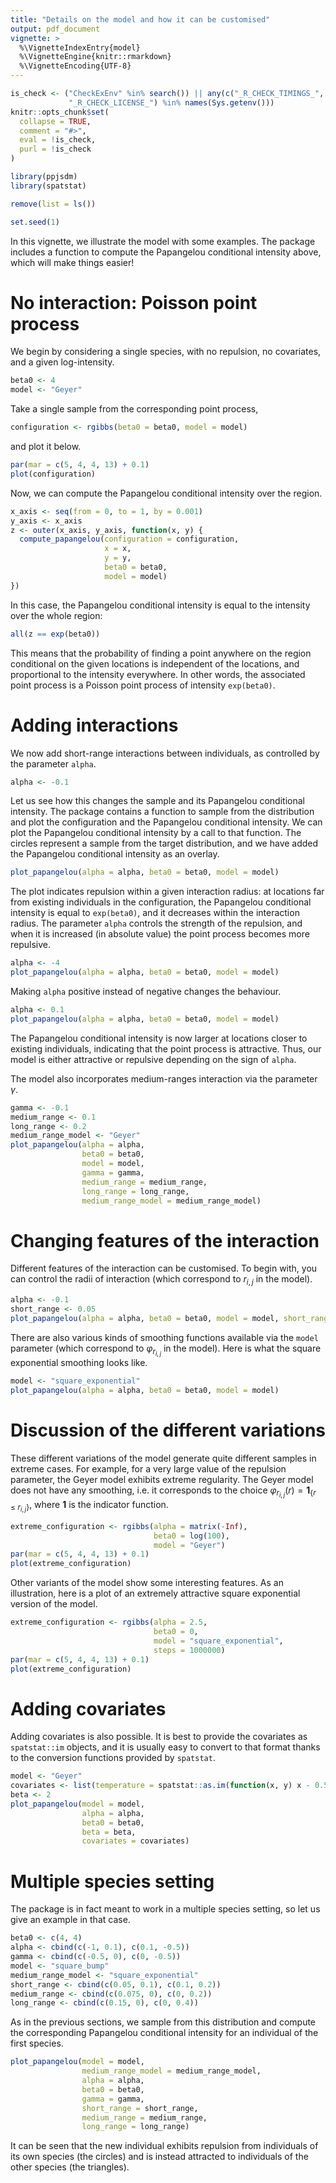```yaml
---
title: "Details on the model and how it can be customised"
output: pdf_document
vignette: >
  %\VignetteIndexEntry{model}
  %\VignetteEngine{knitr::rmarkdown}
  %\VignetteEncoding{UTF-8}
---
```


```r
is_check <- ("CheckExEnv" %in% search()) || any(c("_R_CHECK_TIMINGS_",
             "_R_CHECK_LICENSE_") %in% names(Sys.getenv()))
knitr::opts_chunk$set(
  collapse = TRUE,
  comment = "#>",
  eval = !is_check,
  purl = !is_check
)
```

```r
library(ppjsdm)
library(spatstat)

remove(list = ls())

set.seed(1)
```

In this vignette, we illustrate the model with some examples.
The package includes a function to compute the Papangelou conditional intensity above, which will make things easier!

# No interaction: Poisson point process

We begin by considering a single species, with no repulsion, no covariates, and a given log-intensity.

```r
beta0 <- 4
model <- "Geyer"
```

Take a single sample from the corresponding point process,

```r
configuration <- rgibbs(beta0 = beta0, model = model)
```

and plot it below.

```r
par(mar = c(5, 4, 4, 13) + 0.1)
plot(configuration)
```

Now, we can compute the Papangelou conditional intensity over the region.

```r
x_axis <- seq(from = 0, to = 1, by = 0.001)
y_axis <- x_axis
z <- outer(x_axis, y_axis, function(x, y) {
  compute_papangelou(configuration = configuration, 
                     x = x, 
                     y = y, 
                     beta0 = beta0, 
                     model = model)
})
```

In this case, the Papangelou conditional intensity is equal to the intensity over the whole region:

```r
all(z == exp(beta0))
```

This means that the probability of finding a point anywhere on the region conditional on the given locations is independent of the locations, and proportional to the intensity everywhere.
In other words, the associated point process is a Poisson point process of intensity `exp(beta0)`.

# Adding interactions

We now add short-range interactions between individuals, as controlled by the parameter `alpha`.

```r
alpha <- -0.1
```

Let us see how this changes the sample and its Papangelou conditional intensity.
The package contains a function to sample from the distribution and plot the configuration and the Papangelou conditional intensity.
We can plot the Papangelou conditional intensity by a call to that function.
The circles represent a sample from the target distribution, and we have added the Papangelou conditional intensity as an overlay.

```r
plot_papangelou(alpha = alpha, beta0 = beta0, model = model)
```

The plot indicates repulsion within a given interaction radius: at locations far from existing individuals in the configuration, the Papangelou conditional intensity is equal to `exp(beta0)`, and it decreases within the interaction radius.
The parameter `alpha` controls the strength of the repulsion, and when it is increased (in absolute value) the point process becomes more repulsive.

```r
alpha <- -4
plot_papangelou(alpha = alpha, beta0 = beta0, model = model)
```

Making `alpha` positive instead of negative changes the behaviour.

```r
alpha <- 0.1
plot_papangelou(alpha = alpha, beta0 = beta0, model = model)
```

The Papangelou conditional intensity is now larger at locations closer to existing individuals, indicating that the point process is attractive.
Thus, our model is either attractive or repulsive depending on the sign of `alpha`.

The model also incorporates medium-ranges interaction via the parameter $\gamma$.
```r
gamma <- -0.1
medium_range <- 0.1
long_range <- 0.2
medium_range_model <- "Geyer"
plot_papangelou(alpha = alpha, 
                beta0 = beta0, 
                model = model, 
                gamma = gamma, 
                medium_range = medium_range,
                long_range = long_range,
                medium_range_model = medium_range_model)
```

# Changing features of the interaction

Different features of the interaction can be customised.
To begin with, you can control the radii of interaction (which correspond to $r_{i,j}$ in the model).

```r
alpha <- -0.1
short_range <- 0.05
plot_papangelou(alpha = alpha, beta0 = beta0, model = model, short_range = short_range)
```

There are also various kinds of smoothing functions available via the `model` parameter (which correspond to $\varphi_{r_{i,j}}$ in the model).
Here is what the square exponential smoothing looks like.

```r
model <- "square_exponential"
plot_papangelou(alpha = alpha, beta0 = beta0, model = model)
```

# Discussion of the different variations

These different variations of the model generate quite different samples in extreme cases.
For example, for a very large value of the repulsion parameter, the Geyer model exhibits extreme regularity.
The Geyer model does not have any smoothing, i.e. it corresponds to the choice $\varphi_{r_{i,j}}(r)=\mathbf1_{\{r\le r_{i,j}\}}$, where $\mathbf1$ is the indicator function.

```r
extreme_configuration <- rgibbs(alpha = matrix(-Inf),
                                beta0 = log(100),
                                model = "Geyer")
par(mar = c(5, 4, 4, 13) + 0.1)
plot(extreme_configuration)
```

Other variants of the model show some interesting features.
As an illustration, here is a plot of an extremely attractive square exponential version of the model.

```r
extreme_configuration <- rgibbs(alpha = 2.5,
                                beta0 = 0,
                                model = "square_exponential",
                                steps = 1000000)
par(mar = c(5, 4, 4, 13) + 0.1)
plot(extreme_configuration)
```

# Adding covariates

Adding covariates is also possible.
It is best to provide the covariates as `spatstat::im` objects, and it is usually easy to convert to that format thanks to the conversion functions provided by `spatstat`.

```r
model <- "Geyer"
covariates <- list(temperature = spatstat::as.im(function(x, y) x - 0.5, W = owin()))
beta <- 2
plot_papangelou(model = model,
                alpha = alpha,
                beta0 = beta0,
                beta = beta,
                covariates = covariates)
```

# Multiple species setting

The package is in fact meant to work in a multiple species setting, so let us give an example in that case.

```r
beta0 <- c(4, 4)
alpha <- cbind(c(-1, 0.1), c(0.1, -0.5))
gamma <- cbind(c(-0.5, 0), c(0, -0.5))
model <- "square_bump"
medium_range_model <- "square_exponential"
short_range <- cbind(c(0.05, 0.1), c(0.1, 0.2))
medium_range <- cbind(c(0.075, 0), c(0, 0.2))
long_range <- cbind(c(0.15, 0), c(0, 0.4))
```

As in the previous sections, we sample from this distribution and compute the corresponding Papangelou conditional intensity for an individual of the first species.

```r
plot_papangelou(model = model,
                medium_range_model = medium_range_model,
                alpha = alpha,
                beta0 = beta0,
                gamma = gamma,
                short_range = short_range,
                medium_range = medium_range,
                long_range = long_range)
```

It can be seen that the new individual exhibits repulsion from individuals of its own species (the circles) and is instead attracted to individuals of the other species (the triangles).
